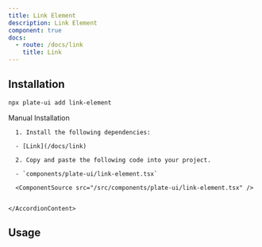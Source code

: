 ```yaml
---
title: Link Element
description: Link Element
component: true
docs:
  - route: /docs/link
    title: Link
---
```


<ComponentExample src="/src/components/examples/PlaygroundDemo.tsx">
  <PlaygroundDemo id="link" />
</ComponentExample>

## Installation

```bash
npx plate-ui add link-element
```

<Accordion type="single" collapsible>
  <AccordionItem value="manual-installation">
    <AccordionTrigger>Manual Installation</AccordionTrigger>
    <AccordionContent>

      1. Install the following dependencies:

      - [Link](/docs/link)

      2. Copy and paste the following code into your project.

      - `components/plate-ui/link-element.tsx`

      <ComponentSource src="/src/components/plate-ui/link-element.tsx" />


    </AccordionContent>

  </AccordionItem>
</Accordion>

## Usage

```tsx

```

```tsx

```

